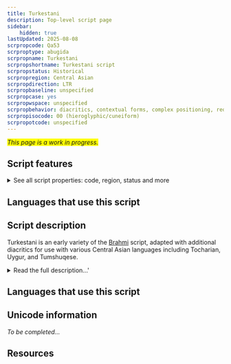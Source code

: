 ```yaml
---
title: Turkestani
description: Top-level script page
sidebar:
    hidden: true
lastUpdated: 2025-08-08
scrpropcode: Qa53
scrproptype: abugida
scrpropname: Turkestani
scrpropshortname: Turkestani script
scrpropstatus: Historical
scrpropregion: Central Asian
scrpropdirection: LTR
scrpropbaseline: unspecified
scrpropcase: yes
scrpropwspace: unspecified
scrpropbehavior: diacritics, contextual forms, complex positioning, required ligatures
scrpropisocode: 00 (hieroglyphic/cuneiform)
scrpropotcode: unspecified
---
```


<span style='background-color:yellow'>_This page is a work in progress._</span>


## Script features

<details>
<summary> See all script properties: code, region, status and more</summary>
<ScriptInfo />
</details>

## Languages that use this script

<WsList script='Qa53' wsMax='5' />

## Script description

Turkestani is an early variety of the [Brahmi](/scrlang/script-qa53) script, adapted with additional diacritics for use with various Central Asian languages including Tocharian, Uygur, and Tumshuqese.

<details>
<summary>Read the full description...'</summary>There are thought to have been two varieties of the script; North Turkestan Brahmi and South Turkestan Brahmi. It fell out of use following the Muslim invasions of Central Asia during the 7th century CE.

_This script is not currently recognized by [ISO 15924](http://www.unicode.org/iso15924/), but is included in ScriptSource for research purposes. If you have any information on this script, please add the information to the site. Your contributions can be a great help in refining and expanding the ISO 15924 standard._
</details>

## Languages that use this script

<WsList script='Qa53' wsMax='5' />

## Unicode information

_To be completed..._

## Resources

<ScriptResources detailSummary='seemore' />

